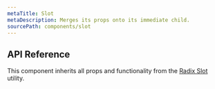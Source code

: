 ```yaml
---
metaTitle: Slot
metaDescription: Merges its props onto its immediate child.
sourcePath: components/slot
---
```


## API Reference

This component inherits all props and functionality from the [Radix Slot](/primitives/docs/utilities/slot) utility.

